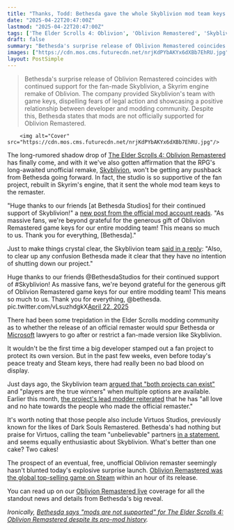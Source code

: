 ```yaml
---
title: "Thanks, Todd: Bethesda gave the whole Skyblivion mod team keys to Oblivion Remastered, and 'made it clear that they have no intention of shutting down our project'"
date: "2025-04-22T20:47:00Z"
lastmod: "2025-04-22T20:47:00Z"
tags: ['The Elder Scrolls 4: Oblivion', 'Oblivion Remastered', 'Skyblivion', 'RPG', 'PC', 'Bethesda', 'Microsoft', 'Modding', 'Remaster']
draft: false
summary: "Bethesda's surprise release of Oblivion Remastered coincides with continued support for the fan-made Skyblivion, a Skyrim engine remake of Oblivion.  The company provided Skyblivion's team with game keys, dispelling fears of legal action and showcasing a positive relationship between developer and modding community.  Despite this, Bethesda states that mods are not officially supported for Oblivion Remastered."
images: ["https://cdn.mos.cms.futurecdn.net/nrjKdPYbAKYx6dXBb7EhRU.jpg"]
layout: PostSimple
---
```

> Bethesda's surprise release of Oblivion Remastered coincides with continued support for the fan-made Skyblivion, a Skyrim engine remake of Oblivion.  The company provided Skyblivion's team with game keys, dispelling fears of legal action and showcasing a positive relationship between developer and modding community.  Despite this, Bethesda states that mods are not officially supported for Oblivion Remastered.


        <img alt="Cover" src="https://cdn.mos.cms.futurecdn.net/nrjKdPYbAKYx6dXBb7EhRU.jpg"/>
        
The long-rumored shadow drop of [The Elder Scrolls 4: Oblivion Remastered](https://www.gamesradar.com/games/the-elder-scrolls/the-elder-scrolls-4-oblivion-remastered-guide/) has finally come, and with it we've also gotten affirmation that the RPG's long-awaited unofficial remake, [Skyblivion](https://www.gamesradar.com/games/the-elder-scrolls/modder-leading-13-year-effort-to-remake-oblivion-in-skyrim-isnt-worried-about-an-official-remake-the-fact-skyblivion-is-nearly-in-a-releasable-state-is-a-miracle/), won't be getting any pushback from Bethesda going forward. In fact, the studio is so supportive of the fan project, rebuilt in Skyrim's engine, that it sent the whole mod team keys to the remaster.

"Huge thanks to our friends [at Bethesda Studios] for their continued support of Skyblivion!" a [new post from the official mod account reads](https://x.com/TESRSkyblivion/status/1914751791381495955). "As massive fans, we're beyond grateful for the generous gift of Oblivion Remastered game keys for our entire modding team! This means so much to us. Thank you for everything, [Bethesda]."

Just to make things crystal clear, the Skyblivion team [said in a reply](https://x.com/TESRSkyblivion/status/1914754195674333459): "Also, to clear up any confusion Bethesda made it clear that they have no intention of shutting down our project."

Huge thanks to our friends @BethesdaStudios for their continued support of #Skyblivion! As massive fans, we're beyond grateful for the generous gift of Oblivion Remastered game keys for our entire modding team! This means so much to us. Thank you for everything, @bethesda. pic.twitter.com/vLsuzhdgkX[April 22, 2025](https://twitter.com/cantworkitout/status/1914751791381495955)

There had been some trepidation in the Elder Scrolls modding community as to whether the release of an official remaster would spur Bethesda or [Microsoft](https://www.gamesradar.com/tag/microsoft/) lawyers to go after or restrict a fan-made version like Skyblivion.

It wouldn't be the first time a big developer stamped out a fan project to protect its own version. But in the past few weeks, even before today's peace treaty and Steam keys, there had really been no bad blood on display.

Just days ago, the Skyblivion team [argued that "both projects can exist"](https://www.gamesradar.com/games/the-elder-scrolls/undaunted-by-oblivion-remaster-leaks-skyblivion-team-behind-the-rpgs-unofficial-skyrim-engine-remake-says-both-projects-can-exist-and-players-are-the-true-winners/) and "players are the true winners" when multiple options are available. Earlier this month, [the project's lead modder reiterated](https://www.gamesradar.com/games/the-elder-scrolls/as-the-official-oblivion-remaster-is-all-but-confirmed-the-modder-whos-been-unofficially-remaking-the-rpg-in-skyrim-for-13-years-says-this-changes-nothing-for-me/) that he has "all love and no hate towards the people who made the official remaster."

It's worth noting that those people also include Virtuos Studios, previously known for the likes of Dark Souls Remastered. Bethesda's had nothing but praise for Virtuos, calling the team "unbelievable" partners [in a statement](https://x.com/BethesdaStudios/status/1914718584414089525), and seems equally enthusiastic about Skyblivion. What's better than one cake? Two cakes!

The prospect of an eventual, free, unofficial Oblivion remaster seemingly hasn't blunted today's explosive surprise launch. [Oblivion Remastered was the global top-selling game on Steam](https://www.gamesradar.com/games/action-rpg/pc-gamers-seem-happy-to-pay-usd50-for-oblivion-remastered-its-already-the-global-top-selling-game-on-steam-and-it-came-out-literally-40-minutes-ago/) within an hour of its release.

You can read up on our [Oblivion Remastered live](https://www.gamesradar.com/news/live/oblivion-remaster-live-coverage-2025-stream-reveal/) coverage for all the standout news and details from Bethesda's big reveal.

*Ironically, *[<em>Bethesda says "mods are not supported" for The Elder Scrolls 4: Oblivion Remastered despite its pro-mod history</em>](https://www.gamesradar.com/games/action-rpg/bethesda-says-mods-are-not-supported-for-the-elder-scrolls-4-oblivion-remastered-despite-its-pro-mod-history/#viafoura-comments)*.*
        